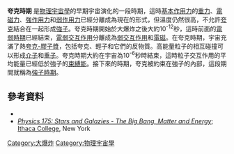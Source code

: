 '''夸克時期''' 是[[物理宇宙學|物理宇宙學]]的早期宇宙演化的一段時期，這時[[基本作用力|基本作用力]]的[[重力|重力]]、[[電磁力|電磁力]]、[[強作用力|強作用力]]和[[弱作用力|弱作用力]]已經分離成為現在的形式，但溫度仍然很高，不允許[[夸克|夸克]]結合在一起形成[[強子|強子]]。夸克時期開始於大爆炸之後大約10<sup>-12</sup>秒，這時前面的[[電弱時期|電弱時期]]已經結束，[[電弱交互作用|電弱交互作用]]分離成為[[弱交互作用|弱交互作用]]和[[電磁|電磁]]。在夸克時期，宇宙充滿了熱[[夸克-膠子漿|夸克-膠子漿]]，包括夸克、輕子和它們的反物質。高能量粒子的相互碰撞可以形成[[介子|介子]]和[[重子|重子]]。夸克時期大約在宇宙為10<sup>-6</sup>秒時結束，這時粒子交互作用的平均能量已經低於強子的[[束縛能|束縛能]]。接下來的時期，夸克被約束在強子的內部，這段期間就稱為[[強子時期|強子時期]]。

== 參考資料 ==
*{{cite book | last = Allday | first = Jonathan | title = Quarks, Leptons and the Big Bang | publisher = Second Edition | date = 2002 | id = ISBN 978-0750308069 }}
*[http://ic030059.ithaca.edu/~britt/ph175/Stars29.pdf ''Physics 175: Stars and Galazies - The Big Bang, Matter and Energy'']{{dead link|date=2017年12月 |bot=InternetArchiveBot |fix-attempted=yes }}; [[Ithaca_College|Ithaca College]], New York

{{Big Bang timeline}}
[[Category:大爆炸|Category:大爆炸]]
[[Category:物理宇宙學|Category:物理宇宙學]]